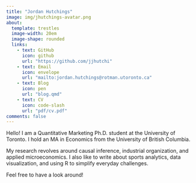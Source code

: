 ```yaml
---
title: "Jordan Hutchings"
image: img/jhutchings-avatar.png
about:
  template: trestles
  image-width: 20em
  image-shape: rounded
  links:
    - text: GitHub
      icon: github
      url: "https://github.com/jjhutchi"
    - text: Email
      icon: envelope
      url: "mailto:jordan.hutchings@rotman.utoronto.ca"
    - text: Blog
      icon: pen
      url: "blog.qmd"
    - text: CV
      icon: code-slash
      url: "pdf/cv.pdf"
comments: false
---
```




Hello! 
I am a Quantitative Marketing Ph.D. student at the University of Toronto. 
I hold an MA in Economics from the University of British Columbia. 

My research revolves around causal inference, industrial organization, and 
applied microeconomics. I also like to write about sports analytics, 
data visualization, and using R to simplify everyday challenges. 

Feel free to have a look around! 